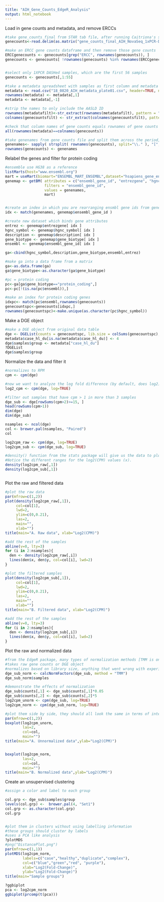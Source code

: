 ```yaml
---
title: "AIH_Gene_Counts_EdgeR_Analysis"
output: html_notebook
---
```


Load in gene counts and metadata, and remove ERCCs

```r
#take gene_counts_final from STAR tab file, after running Caitriona's script
genecounts<-read.delim(as.matrix("gene_counts_final_AIH_NovaSeq_1xPCR-DASHed_noDASH.tsv"), row.names = 1, stringsAsFactors = TRUE) 

#make an ERCC gene counts dataframe and then remove those gene counts
ERCCgenecounts <- genecounts[grep("ERCC", rownames(genecounts)), ]
genecounts <- genecounts[ !rownames(genecounts) %in% rownames(ERCCgenecounts), ]


#select only 1XPCR DASHed samples, which are the first 56 samples
genecounts <- genecounts[,1:55]

#take a metadata spreadsheet with samples as first column and metadata headers as first row
metadata <- read.csv("18_0820_AIH_metadata_plate01.csv", header=TRUE, nrows = 55, stringsAsFactors = TRUE)
rownames(metadata) <- metadata[,1]
metadata <- metadata[,-1]

#strip the names to only include the AASLD ID
rownames(metadatafilt)<-str_extract(rownames(metadatafilt), pattern = "aasld_\\d+")
colnames(genecountsfilt) <- str_extract(colnames(genecountsfilt), pattern = "aasld_\\d+")

#check that column names of gene counts equals rownames of gene counts
all(rownames(metadata)==colnames(genecounts))

#take genenames from gene counts file and split them across the period, only taking the first column
genenames<- sapply( strsplit( rownames(genecounts), split="\\." ), "[", 1 )
rownames(genecounts) <- genenames

```

Relabel the genes and filter for protein coding

```r
#ensemble use HG38 as a reference
listMarts(host="www.ensembl.org")
mart = useMart(biomart="ENSEMBL_MART_ENSEMBL",dataset="hsapiens_gene_ensembl", host="www.ensembl.org")
genemap <- getBM( attributes = c("ensembl_gene_id", "entrezgene", "hgnc_symbol", "gene_biotype", "description"),
                  filters = "ensembl_gene_id",
                  values = genenames,
                  mart)


#create an index in which you are rearranging ensmbl gene ids from genemap into same order as they are in genenames
idx <- match(genenames, genemap$ensembl_gene_id )

#create new dataset which binds gene attributes
entrez <- genemap$entrezgene[ idx ]
hgnc_symbol <- genemap$hgnc_symbol[ idx ]
description <- genemap$description[ idx ]
gene_biotype <- genemap$gene_biotype[ idx ]
ensembl <- genemap$ensembl_gene_id[ idx ]

ga<-cbind(hgnc_symbol,description,gene_biotype,ensembl,entrez)

#make ga into a data frame from a matrix
ga<-as.data.frame(ga)
ga$gene_biotype<-as.character(ga$gene_biotype)

#pc = protein coding
pc<-ga[ga$gene_biotype=="protein_coding",]
pc<-pc[!(is.na(pc$ensembl)),]

#make an index for protein coding genes
idxpc<- match(pc$ensembl,rownames(genecounts))
genecountspc<-genecounts[idxpc,]
rownames(genecountspc)<-make.unique(as.character(pc$hgnc_symbol))
```

Make a DGE object

```r
#make a DGE object from original data table
dge <- DGEList(counts = genecountspc, lib.size = colSums(genecountspc), genes = pc)
metadata$case_hl_du[is.na(metadata$case_hl_du)] <- 4
dge$samples$group <- metadata["case_hl_du"]
?DGEList
dge$samples$group
```

Normalize the data and filter it

```r
#normalizes to RPM
cpm <- cpm(dge)

#now we want to analyze the log fold difference (by default, does log2)
log2_cpm <- cpm(dge, log=TRUE)

#filter out samples that have cpm > 1 in more than 3 samples
dge_sub <- dge[rowSums(cpm>2)>=15, ]
head(rowSums(cpm>1))
dim(dge)
dim(dge_sub)

nsamples <- ncol(dge)
col <- brewer.pal(nsamples, "Paired")
col

log2cpm_raw <- cpm(dge, log=TRUE)
log2cpm_sub <- cpm(dge_sub, log=TRUE)

#density() function from the stats package will give us the data to plot the raw and filtered data by giving the frequency of the gene count
#Notice the different ranges for the log2(CPM) values (x).
density(log2cpm_raw[,1])
density(log2cpm_sub[,1])



```

Plot the raw and filtered data

```r

#plot the raw data 
par(mfrow=c(1,2))
plot(density(log2cpm_raw[,1]),
     col=col[1], 
     lwd=2, 
     ylim=c(0,0.21), 
     las=2, 
     main="", 
     xlab="")
title(main="A. Raw data", xlab="Log2(CPM)")

#add the rest of the samples
abline(v=0, lty=3)
for (i in 2:nsamples){
  den <- density(log2cpm_raw[,i])
  lines(den$x, den$y, col=col[i], lwd=2)
}

#plot the filtered samples
plot(density(log2cpm_sub[,1]), 
     col=col[1], 
     lwd=2, 
     ylim=c(0,0.21), 
     las=2, 
     main="", 
     xlab="")
title(main="B. Filtered data", xlab="Log2(CPM)")

#add the rest of the samples
abline(v=0, lty=3)
for (i in 2:nsamples){
  den <- density(log2cpm_sub[,i])
  lines(den$x, den$y, col=col[i], lwd=2)
}
```

Plot the raw and normalized data

```r
#from the EdgeR package, many types of normalization methods [TMM is only one]
#takes raw gene counts or DGE object
#normalizes based on library size, anything that went wrong with experiment
dge_sub_norm <- calcNormFactors(dge_sub, method = "TMM")
dge_sub_norm$samples

#demonstrate the effects of normalization
dge_sub$counts[,1] <- dge_sub$counts[,1]*0.05
dge_sub$counts[,2] <- dge_sub$counts[,2]*5
log2cpm_unorm <- cpm(dge_sub, log=TRUE)
log2cpm_norm <- cpm(dge_sub_norm, log=TRUE)

#plot them side by side, they should all look the same in terms of interquartile ranges and means
par(mfrow=c(1,2))
boxplot(log2cpm_unorm, 
        las=2, 
        col=col, 
        main="")
title(main="A. Unnormalized data",ylab="Log2(CPM)")


boxplot(log2cpm_norm, 
        las=2, 
        col=col, 
        main="")
title(main="B. Normalized data",ylab="Log2(CPM)")

```

Create an unsupervised clustering

```r
#assign a color and label to each group

col.grp <- dge_sub$samples$group
levels(col.grp) <-  brewer.pal(4, "Set1")
col.grp <- as.character(col.grp)
col.grp 


#plot them in clusters without using labelling information 
#these groups should cluster by labels
#uses a PCA like analysis
?plotMDS
#png("DistancePlot.png")
par(mfrow=c(1,1))
plotMDS(log2cpm_norm, 
        labels=c("case","healthy","duplicate","complex"), 
        col=c("blue","green","red", "purple"),
        xlab="Log2(Fold-Change)",
        ylab="Log2(Fold-Change)")
title(main="Sample groups")

```

```r
?ggbiplot
pca <- log2cpm_norm
ggbiplot(prcomp(t(pca)))
```

